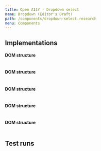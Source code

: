 ```yaml
---
title: Open A11Y - Dropdown select
name: Dropdown (Editor's Draft)
path: /components/dropdown-select.research
menu: Components
---
```



## Implementations

<Implementation name="Native" id="native" component="Dropdown" />

#### DOM structure

```html

```

<Implementation name="ARIA" id="aria" component="Dropdown" />

#### DOM structure

```html

```

<Implementation name="Material UI" id="materialui" component="Dropdown" />

#### DOM structure

```html

```

<Implementation name="Fluent UI React" id="fluent-ui-react" component="Dropdown" />

#### DOM structure

```html

```

<Implementation
  name="Fluent UI React Northstar"
  src="https://codesandbox.io/embed/epic-ptolemy-dowst?fontsize=14&hidenavigation=1&theme=dark&view=preview"
  id="fluent-ui-react-northstar"
  component="Dropdown"
/>

#### DOM structure

```html

```

## Test runs

<TestRuns name="Dropdown" />
